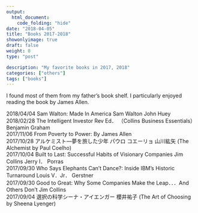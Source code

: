 ```yaml
---
output:
  html_document:
    code_folding: "hide"
date: "2018-04-05"
title: "Books 2017-2018"
showonlyimage: true
draft: false
weight: 0
type: "post"

description: "My favorite books in 2017, 2018"
categories: ["others"]
tags: ["books"]
---
```


I found most of them from my father's book shelf. I particularly enjoyed reading the book by James Allen.



2018/04/04 Sam Walton: Made In America Sam Walton John Huey  
2018/02/28 The Intelligent Investor Rev Ed． （Collins Business Essentials）Benjamin Graham  
2017/11/06 From Poverty to Power: By James Allen  
2017/10/28 アルケミスト―夢を旅した少年 パウロ コエーリョ 山川紘矢 (The Alchemist by Paul Coelho)  
2017/10/04 Built to Last: Successful Habits of Visionary Companies Jim Collins Jerry I． Porras  
2017/09/30 Who Says Elephants Can’t Dance?: Inside IBM’s Historic Turnaround Louis V．Jr． Gerstner   
2017/09/30 Good to Great: Why Some Companies Make the Leap．．．And Others Don’t Jim Collins   
2017/09/04 選択の科学シーナ・アイエンガー 櫻井祐子 (The Art of Choosing by Sheena Lyenger) 

